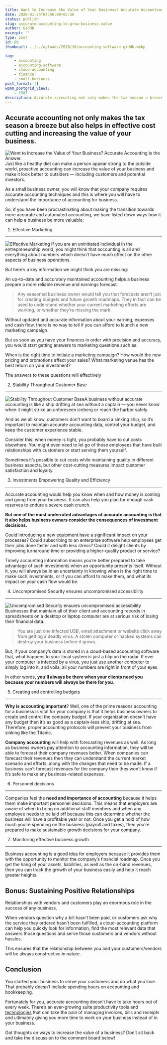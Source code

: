 ```yaml
---
title: Want to Increase the Value of Your Business? Accurate Accounting is the Answer.
date: 2020-01-24T04:56:00+05:30
status: publish
slug: accurate-accounting-to-grow-business-value
author: Giddh
excerpt: ''
type: post
id: 69
thumbnail: ../../uploads/2018/10/accounting-software-giddh.webp

tag:
    - accounting
    - accounting-software
    - cloud-accounting
    - finance
    - small-business
post_format: []
wpmm_postgrid_views:
    - 1587
description: Accurate accounting not only makes the tax season a breeze but also helps in effective cost cutting and increasing the value of your business. 
---
```

Accurate accounting not only makes the tax season a breeze but also helps in effective cost cutting and increasing the value of your business. 
-----------------------------------------------------------------------------------------------------------------------------------------------
 <img src = "../../img/blog/1_e4y3d5YrGKAW6VBq1sneOw.webp" alt="Want to Increase the Value of Your Business? Accurate Accounting is the Answer." />
Just like a healthy diet can make a person appear strong to the outside world, proactive accounting can increase the value of your business and make it look better to outsiders — including customers and potential investors.

As a small business owner, you will know that your company requires accurate accounting techniques and this is where you will have to understand the importance of accounting for business.

So, if you have been procrastinating about making the transition towards more accurate and automated accounting, we have listed down ways how it can help a business be more valuable:

1. Effective Marketing
----------------------

<img class="wp-block-image size-large" src = "../../img/blog/1_xzszS4W9LtamUCwaHApvXQ.webp" alt="Effective Marketing" /> If you are an uninitiated individual in the entrepreneurship world, you might think that accounting is all and everything about numbers which doesn’t have much effect on the other aspects of business operations.

But here’s a key information we might think you are missing:

An up-to-date and accurately maintained accounting helps a business prepare a more reliable revenue and earnings forecast.

> Any seasoned business owner would tell you that forecasts aren’t just for creating budgets and future growth roadmaps. They in fact can be used to understand whether your current marketing efforts are working, or whether they’re missing the mark.

Without updated and accurate information about your earning, expenses and cash flow, there is no way to tell if you can afford to launch a new marketing campaign.

But as soon as you have your finances in order with precision and accuracy, you would start getting answers to marketing questions such as:

When is the right time to initiate a marketing campaign? How would the new pricing and promotions affect your sales? What marketing venue has the best return on your investment?

The answers to these questions will effectively

2. Stability Throughout Customer Base
-------------------------------------

<img class="wp-block-image size-large" src = "../../img/blog/1_iB2CX3PqIo1LAYUvoi-xvA.webp" alt="Stability Throughout Customer Base" />A business without accurate accounting is like a ship drifting at sea without a captain — you never know when it might strike an unforeseen iceberg or reach the harbor safely.

And as we all know, customers don’t want to board a sinking ship, so it’s important to maintain accurate accounting data, control your budget, and keep the customer experience stable.

Consider this: when money is tight, you probably have to cut costs elsewhere. You might even need to let go of those employees that have built relationships with customers or start serving them yourself.

Sometimes it’s possible to cut costs while maintaining quality in different business aspects, but other cost-cutting measures impact customer satisfaction and loyalty.

3. Investments Empowering Quality and Efficiency
------------------------------------------------

Accurate accounting would help you know when and how money is coming and going from your business. It can also help you plan for enough cash reserves to endure a severe cash crunch.

**But one of the most underrated advantages of accurate accounting is that it also helps business owners consider the consequences of investment decisions.**

Could introducing a new equipment have a significant impact on your processes? Could subscribing to an enterprise software help employees get their jobs done faster and with less stress? Could it delight clients by improving turnaround time or providing a higher-quality product or service?

Timely accounting information means you’re better prepared to take advantage of such investments when an opportunity presents itself. Without it, you will always be in an uncertainty in knowing when is the right time to make such investments, or if you can afford to make them, and what its impact on your cash flow would be.

4. Uncompromised Security ensures uncompromised accessibility
-------------------------------------------------------------

<img class="wp-block-image size-large" src = "../../img/blog/1_1cfALS_zJ8zUSMSw8ERxKg.webp" alt="Uncompromised Security ensures uncompromised accessibility" />Businesses that maintain all of their client and accounting records in spreadsheets on a desktop or laptop computer are at serious risk of losing their financial data.

> You are just one infected USB, email attachment or website click away from getting a deadly virus. A stolen computer or hacked systems can destroy your business before it grows.

But, if your company’s data is stored in a cloud-based accounting software that, what happens to your local system is just a blip on the radar. If ever your computer is infected by a virus, you just use another computer to simply log into it, and voila, all your numbers are right in front of your eyes.

In other words, **you’ll always be there when your clients need you because your numbers will always be there for you**.

5. Creating and controlling budgets
-----------------------------------

**Why is accounting important**? Well, one of the prime reasons accounting for a business is vital for your company is that it helps business owners to create and control the company budget. If your organization doesn’t have any budget then it’s as good as a captain-less ship, drifting at sea. Therefore, proper accounting protocols will prevent your business from sinking like the Titanic.

**Company accounting** will help with forecasting revenues as well. As long as business owners pay attention to accounting information, they will be able to forecast their company revenues better. When companies can forecast their revenues then they can understand the current market scenario and efforts, along with the changes that need to be made. If a business can’t forecast revenues for the company then they won’t know if it’s safe to make any business-related expenses.

6. Personnel decisions
----------------------

Companies feel the **need and importance of accounting** because it helps them make important personnel decisions. This means that employers are aware of when to bring on additional staff members and when any employee needs to be laid off because this can determine whether the business will have a profitable year or not. Once you get a hold of how much you’re spending on the business (payroll and taxes), then you’re prepared to make sustainable growth decisions for your company.

7. Monitoring effective business growth
---------------------------------------

Business accounting is a good idea for employers because it provides them with the opportunity to monitor the company’s financial roadmap. Once you get the hang of your assets, liabilities, as well as the on-hand revenues, then you can track the growth of your business easily and help it reach greater heights.

Bonus: Sustaining Positive Relationships
----------------------------------------

Relationships with vendors and customers play an enormous role in the success of any business.

When vendors question why a bill hasn’t been paid, or customers ask why the service they ordered hasn’t been fulfilled, a cloud-accounting platform can help you quickly look for information, find the most relevant data that answers those questions and serve those customers and vendors without hassles.

This ensures that the relationship between you and your customers/vendors will be always constructive in nature.

Conclusion
----------

You started your business to serve your customers and do what you love. That probably doesn’t include spending hours on accounting and bookkeeping.

Fortunately for you, accurate accounting doesn’t have to take hours out of every week. There’s an ever-growing suite productivity tools and [technologies](https://giddh.com) that can take the pain of managing invoices, bills and receipts and ultimately giving you more time to work on your business instead of in your business.

Got thoughts on ways to increase the value of a business? Don’t sit back and take the discussion to the comment board below!